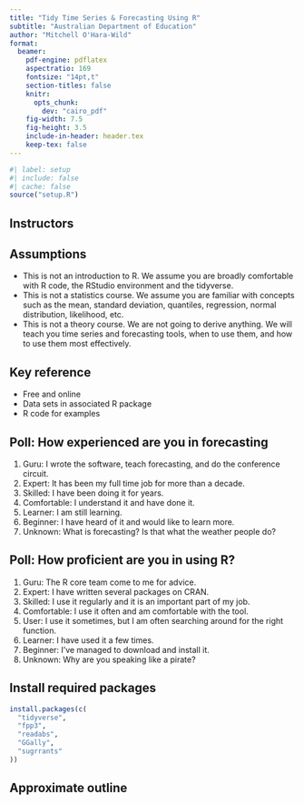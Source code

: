 ```yaml
---
title: "Tidy Time Series & Forecasting Using R"
subtitle: "Australian Department of Education"
author: "Mitchell O'Hara-Wild"
format:
  beamer:
    pdf-engine: pdflatex
    aspectratio: 169
    fontsize: "14pt,t"
    section-titles: false
    knitr:
      opts_chunk:
        dev: "cairo_pdf"
    fig-width: 7.5
    fig-height: 3.5
    include-in-header: header.tex
    keep-tex: false
---
```


```r
#| label: setup
#| include: false
#| cache: false
source("setup.R")
```

## Instructors

\placefig{0.6}{1.4}{width=3.5cm}{Mitch}
\begin{textblock}{8.2}(5.6,1.4)
\begin{alertblock}{Mitchell O'Hara-Wild}
\href{https://mitchelloharawild.com}{\faIcon{home} mitchelloharawild.com}\\
\href{https://github.com/mitchoharawild}{\faIcon{github}  @mitchelloharawild}\\
\href{mailto:mitchell@nectric.com.au}{\faIcon{envelope}  mitchell@nectric.com.au}
\end{alertblock}
\end{textblock}

\placefig{0.6}{5.4}{width=3.5cm}{Danyang}
\begin{textblock}{8.2}(5.6,5.4)
\begin{alertblock}{Danyang Dai (Helper)}
\href{https://dai.netlify.app/}{\faIcon{home} dai.netlify.app}\\
\href{https://github.com/DanyangDai}{\faIcon{github}  @DanyangDai}
\end{alertblock}
\end{textblock}

## Assumptions

  * This is not an introduction to R. We assume you are broadly comfortable with R code, the RStudio environment and the tidyverse.
  * This is not a statistics course. We assume you are familiar with concepts such as the mean, standard deviation, quantiles, regression, normal distribution, likelihood, etc.
  * This is not a theory course. We are not going to derive anything. We will teach you time series and forecasting tools, when to use them, and how to use them most effectively.

## Key reference

\large

\begin{block}{}\bf
\hangafter=1\hangindent=.3cm
 {Hyndman, R.~J. \& Athanasopoulos, G. (2021) \emph{Forecasting: principles and practice}, 3rd ed.}
\end{block}\pause
\begin{alertblock}{}\Large
\centerline{\bf OTexts.org/fpp3/}
\end{alertblock}

\pause

  * Free and online
  * Data sets in associated R package
  * R code for examples

## Poll: How experienced are you in forecasting

  1. Guru: I wrote the software, teach forecasting, and do the conference circuit.
  2. Expert: It has been my full time job for more than a decade.
  3. Skilled: I have been doing it for years.
  1. Comfortable: I understand it and have done it.
  1. Learner: I am still learning.
  1. Beginner: I have heard of it and would like to learn more.
  1. Unknown: What is forecasting? Is that what the weather people do?

## Poll: How proficient are you in using R?

\fontsize{14}{15}\sf

  1. Guru: The R core team come to me for advice.
  1. Expert: I have written several packages on CRAN.
  1. Skilled: I use it regularly and it is an important part of my job.
  1. Comfortable: I use it often and am comfortable with the tool.
  1. User: I use it sometimes, but I am often searching around for the right function.
  1. Learner: I have used it a few times.
  1. Beginner: I've managed to download and install it.
  1. Unknown: Why are you speaking like a pirate?

## Install required packages

```r
install.packages(c(
  "tidyverse",
  "fpp3",
  "readabs",
  "GGally",
  "sugrrants"
))
```

## Approximate outline
\vspace*{-0.1cm}\centering\fontsize{12}{12}\sf
\begin{tabular}{rp{6.6cm}l}
  \bf Day & \bf Topic                   & \bf fpp3 chapter \\
  \midrule
  1       & 1. Introduction to tsibbles    & 2 \\
  1       & 2. Time series graphics        & 2 \\
  1       & 3. Transformations             & 3 \\
  1       & 4. Decomposing patterns        & 3 \\
  1       & 5. Forecasting basics          & 5,7 \\
  \midrule
  2       & 6. Accuracy evaluation         & 5 \\
  2       & 7. Exponential smoothing       & 8 \\
  2       & 8. ARIMA models                & 9,10 \\
  2       & 9. Multivariate modelling      & 12 \\
  2       & 10. Forecast reconciliation    & 11 \\
  \bottomrule
\end{tabular}

\vspace*{.0cm}\begin{alertblock}{}{\centerline{\Large\textbf{workshop.nectric.com.au/tidyfc2024}}}
\end{alertblock}
